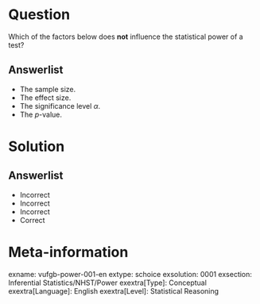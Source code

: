 Question
========
  
Which of the factors below does **not** influence the statistical power of a test?
  
Answerlist
----------
* The sample size.
* The effect size.
* The significance level *α*.
* The *p*-value.

Solution
========

Answerlist
----------
* Incorrect 
* Incorrect 
* Incorrect 
* Correct

Meta-information
================
exname: vufgb-power-001-en
extype: schoice
exsolution: 0001
exsection: Inferential Statistics/NHST/Power
exextra[Type]: Conceptual
exextra[Language]: English
exextra[Level]: Statistical Reasoning
